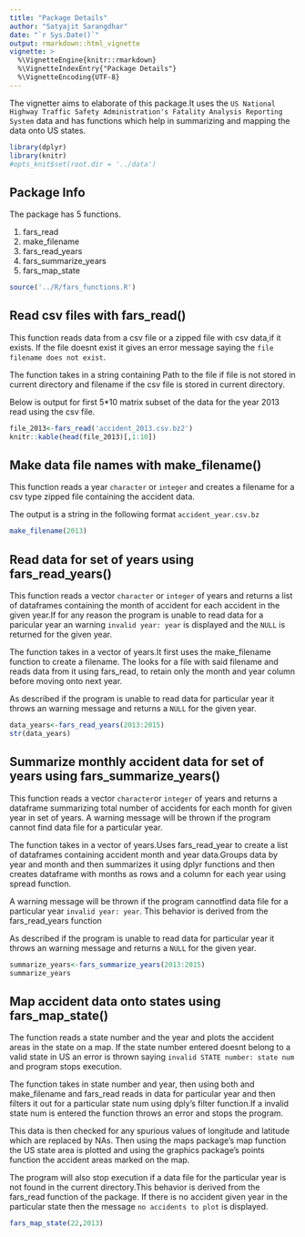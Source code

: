 ```yaml
---
title: "Package Details"
author: "Satyajit Sarangdhar"
date: "`r Sys.Date()`"
output: rmarkdown::html_vignette
vignette: >
  %\VignetteEngine{knitr::rmarkdown}
  %\VignetteIndexEntry{"Package Details"}
  %\VignetteEncoding{UTF-8}
---
```


The vignetter aims to elaborate of this package.It uses the `US National Highway Traffic Safety Administration's Fatality Analysis Reporting System` data and has functions which help in summarizing and mapping the data onto US states.



```r
library(dplyr)
library(knitr)
#opts_knit$set(root.dir = '../data')
```

## Package Info

The package has 5 functions.

1. fars_read
2. make_filename
3. fars_read_years
4. fars_summarize_years
5. fars_map_state

```r
source('../R/fars_functions.R')
```


## Read csv files with fars_read()
This function reads data from a csv file or a zipped file with csv data,if it exists.
If the file doesnt exist it gives an error message saying the `file filename does not exist`.

The function takes in a string containing Path to the file if file is not stored in current directory 
and filename if the csv file is stored in current directory.

Below is output for first 5*10 matrix subset of the data for the year 2013 read using the csv file.

```r
file_2013<-fars_read('accident_2013.csv.bz2')
knitr::kable(head(file_2013)[,1:10])
```


## Make data file names with make_filename()

This function reads a year `character` or `integer` and creates a filename for a csv type zipped file containing the accident  data.

The output is a string in the following format `accident_year.csv.bz`

```r
make_filename(2013)
```


## Read data for set of years using fars_read_years()

This function reads a vector  `character` or `integer` of years and returns a list of dataframes containing the
month of accident for each accident in the given year.If for any reason the program is unable to read
data for a paricular year an warning  `invalid year: year` is displayed and the `NULL` is returned for the given year.

The function takes in a vector of years.It first uses the make_filename function to create a filename.
The looks for a file with said filename and reads data from it using fars_read, to retain only the month and year column before moving onto next year.

As described if the program is unable to read data for particular year it throws an warning message and returns a `NULL` for the given year. 

```r
data_years<-fars_read_years(2013:2015)
str(data_years)
```


## Summarize monthly accident data for set of years using fars_summarize_years()

This function reads a vector `character`or `integer` of years and returns a dataframe summarizing total number of accidents for each month for given year in set of years. A warning message will be thrown if the program cannot find data file for a particular year.

The function takes in a vector of years.Uses fars_read_year to create a list of dataframes containing accident month and year data.Groups data by year and month and then summarizes it using dplyr functions and then creates dataframe with months as rows and a column for each year using spread function.

A warning message will be thrown if the program cannotfind data file for a particular year `invalid year: year`. 
This behavior is derived from the fars_read_years function

As described if the program is unable to read data for particular year it throws an warning message and returns a `NULL` for the given year. 

```r
summarize_years<-fars_summarize_years(2013:2015)
summarize_years
```

## Map accident data onto states using fars_map_state()

The function reads a state number and the year and plots the accident areas in the state on a map.
If the state number entered doesnt belong to a valid state in US an error is thrown saying `invalid STATE number: state num`  and program stops execution.

The function takes in state number and year, then using both and make_filename and fars_read reads in
data for particular year and then filters it out for a particular state num using dply's filter function.If a invalid state num is entered the function throws an error and stops the program.

This data is then checked for any spurious values of longitude and latitude which are replaced by NAs.
Then using the maps package's map function the US state area is plotted and using the graphics package's
points function the accident areas marked on the map.

The program will also stop execution if a data file for the particular year is not found in the current directory.This behavior is derived from the fars_read function of the package.
If there is no accident given year in the particular state then the message `no accidents to plot` is displayed.

```r

fars_map_state(22,2013)

```







